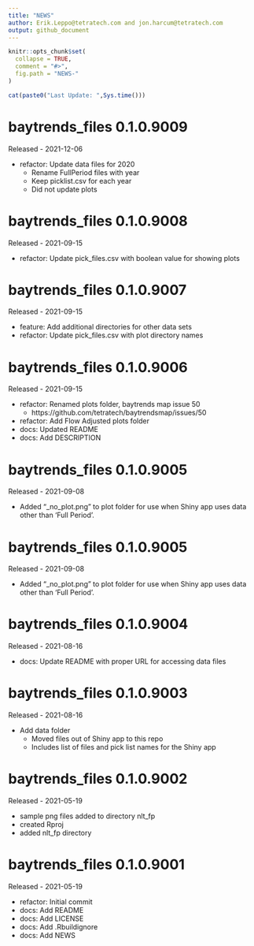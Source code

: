 ```yaml
---
title: "NEWS"
author: Erik.Leppo@tetratech.com and jon.harcum@tetratech.com
output: github_document
---
```

<!-- NEWS.md is generated from NEWS.Rmd. Please edit that file -->

```r
knitr::opts_chunk$set(
  collapse = TRUE,
  comment = "#>",
  fig.path = "NEWS-"
)
```

```r
cat(paste0("Last Update: ",Sys.time()))
```

baytrends_files 0.1.0.9009
===========
Released - 2021-12-06

* refactor: Update data files for 2020
    + Rename FullPeriod files with year
    + Keep picklist.csv for each year
    + Did not update plots

baytrends_files 0.1.0.9008
===========
Released - 2021-09-15

* refactor: Update pick_files.csv with boolean value for showing plots

baytrends_files 0.1.0.9007
===========
Released - 2021-09-15

* feature: Add additional directories for other data sets
* refactor: Update pick_files.csv with plot directory names

baytrends_files 0.1.0.9006
===========
Released - 2021-09-15

* refactor: Renamed plots folder, baytrends map issue 50
    + https://github.com/tetratech/baytrendsmap/issues/50
* refactor: Add Flow Adjusted plots folder
* docs: Updated README
* docs: Add DESCRIPTION

baytrends_files 0.1.0.9005
===========
Released - 2021-09-08

* Added "_no_plot.png" to plot folder for use when Shiny app uses data other
than 'Full Period'.

baytrends_files 0.1.0.9005
===========
Released - 2021-09-08

* Added "_no_plot.png" to plot folder for use when Shiny app uses data other
than 'Full Period'.

baytrends_files 0.1.0.9004
===========
Released - 2021-08-16

* docs: Update README with proper URL for accessing data files

baytrends_files 0.1.0.9003
===========
Released - 2021-08-16

* Add data folder
    + Moved files out of Shiny app to this repo
    + Includes list of files and pick list names for the Shiny app

baytrends_files 0.1.0.9002
===========
Released - 2021-05-19

* sample png files added to directory nlt_fp
* created Rproj
* added nlt_fp directory

baytrends_files 0.1.0.9001
===========
Released - 2021-05-19

* refactor: Initial commit
* docs: Add README
* docs: Add LICENSE
* docs: Add .Rbuildignore
* docs: Add NEWS